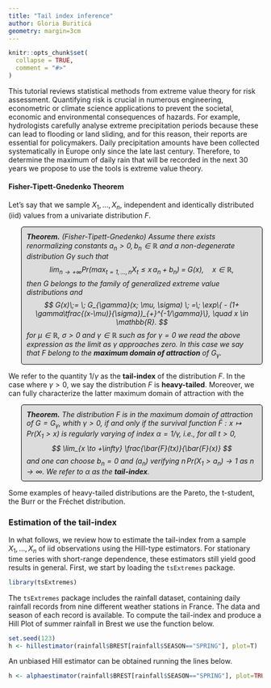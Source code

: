 ```yaml
---
title: "Tail index inference"
author: Gloria Buriticá
geometry: margin=3cm
---
```


<style>
p.comment {
background-color: #DCDCDC;
padding: 10px;
border: 1px solid black;
margin-left: 25px;
border-radius: 5px;
font-style: italic;
}

</style>

```r
knitr::opts_chunk$set(
  collapse = TRUE,
  comment = "#>"
)
```

This tutorial reviews statistical methods from extreme value theory for risk assessment. Quantifying risk is crucial in numerous engineering, econometric or climate science applications to prevent the societal, economic and environmental consequences of hazards. For example, hydrologists carefully analyse extreme precipitation periods because these can lead to flooding or land sliding, and for this reason, their reports are essential for policymakers. Daily precipitation amounts have been collected systematically in Europe only since the late last century. Therefore, to determine the maximum of daily rain that will be recorded in the next 30 years we propose to use the tools is extreme value theory.

#### Fisher-Tipett-Gnedenko Theorem

Let's say that we sample $X_1, \dots, X_n$, independent and identically distributed (iid) values from a univariate distribution $F$.

<p class="comment">
**Theorem.** (Fisher-Tipett-Gnedenko)
Assume there exists renormalizing constants $a_n>0,b_n \in \mathbb{R}$ and a non-degenerate distribution $G{\gamma}$ such that
$$
\lim_{n \to + \infty}
Pr \left( \max_{t=1,\dots,n} X_t \le  x\,a_n + b_n\right) \;=\; G(x), \quad x \in \mathbb{R},
$$
then G belongs to the family of generalized extreme value distributions and
$$
 G(x)\;= \; G_{\gamma}(x; \mu, \sigma) \; =\; \exp\{ - (1+ \gamma\tfrac{(x-\mu)}{\sigma})_{+}^{-1/\gamma}\},  \quad x \in \mathbb{R}.
$$
for $\mu \in \mathbb{R}$, $\sigma > 0$ and $\gamma \in \mathbb{R}$ such as for $\gamma = 0$ we read the above expression as the limit as $\gamma$ approaches zero. In this case we say that $F$ belong to the **maximum domain of attraction** of $G_{\gamma}$.
</p>

We refer to the quantity $1/\gamma$ as the **tail-index** of the distribution $F$. In the case where $\gamma > 0$, we say the distribution $F$ is **heavy-tailed**. 
Moreover, we can fully characterize the latter maximum domain of attraction with the 


<p class="comment">
**Theorem.** The distribution $F$ is in the maximum domain of attraction of $G=G_{\gamma}$, whith $\gamma > 0$, if and only if the survival function $\bar{F} : x \mapsto Pr(X_1 > x)$ is regularly varying of index $\alpha = 1/\gamma$, i.e., for all $t > 0$,
$$
\lim_{x \to +\infty} \frac{\bar{F}(tx)}{\bar{F}(x)}
$$
and one can choose $b_n = 0$ and $(a_n)$ verifying $n\, Pr(X_1 > a_n) \to 1$ as $n \to \infty$. We refer to $\alpha$ as the **tail-index**.
</p>

Some examples of heavy-tailed distributions are the Pareto, the t-student, the Burr or the Fréchet distribution. 





### Estimation of the tail-index

In what follows, we review how to estimate the tail-index from a sample $X_1, \dots, X_n$ of iid observations using the Hill-type estimators. 
For stationary time series with short-range dependence, these estimators still yield good results in general. 
First, we start by loading the $\texttt{tsExtremes}$ package.

```r
library(tsExtremes)
```


The $\texttt{tsExtremes}$ package includes the rainfall dataset, containing daily rainfall records from nine different weather stations in France. The data and season of each record is available. To compute the tail-index and produce a Hill Plot of summer rainfall in Brest we use the function below.

```r
set.seed(123)
h <- hillestimator(rainfall$BREST[rainfall$SEASON=="SPRING"], plot=T)
```


An unbiased Hill estimator can be obtained running the lines below. 

```r
h <- alphaestimator(rainfall$BREST[rainfall$SEASON=="SPRING"], plot=TRUE , R0 = 100,  hill=T ,  k1 = 300 )
```
